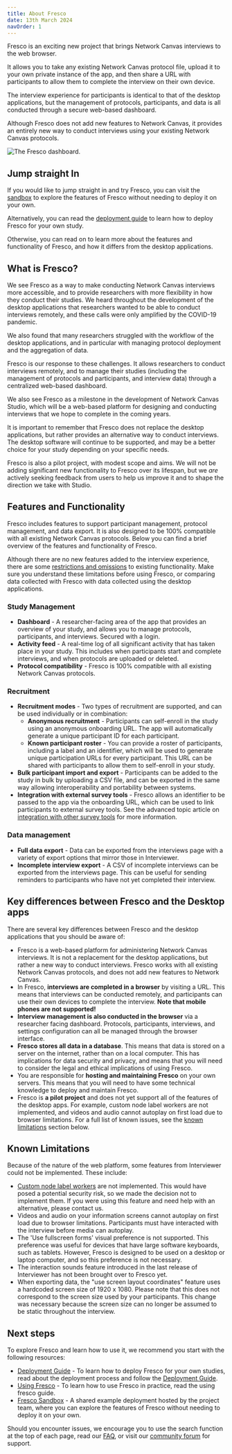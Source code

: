 ```yaml
---
title: About Fresco
date: 13th March 2024
navOrder: 1
---
```


<Paragraph variant="lead">
Fresco is an exciting new project that brings Network Canvas interviews to the web browser. 
</Paragraph>

It allows you to take any existing Network Canvas protocol file, upload it to your own private instance of the app, and then share a URL with participants to allow them to complete the interview on their own device.

The interview experience for participants is identical to that of the desktop applications, but the management of protocols, participants, and data is all conducted through a secure web-based dashboard.

Although Fresco does not add new features to Network Canvas, it provides an entirely new way to conduct interviews using
your existing Network Canvas protocols.

![The Fresco dashboard.](/assets/img/fresco-images/features/dashboard.png)

## Jump straight In

If you would like to jump straight in and try Fresco, you can visit the [sandbox](/en/fresco/sandbox) to explore the features of Fresco without needing to deploy it on your own.

Alternatively, you can read the [deployment guide](/en/fresco/deployment/guide) to learn how to deploy Fresco for your own study.

Otherwise, you can read on to learn more about the features and functionality of Fresco, and how it differs from the desktop applications.

## What is Fresco?

We see Fresco as a way to make conducting Network Canvas interviews more accessible, and to provide
researchers with more flexibility in how they conduct their studies. We heard throughout the development
of the desktop applications that researchers wanted to be able to conduct interviews remotely, and these
calls were only amplified by the COVID-19 pandemic. 

We also found that many researchers struggled with the workflow of the desktop applications, and
in particular with managing protocol deployment and the aggregation of data. 

Fresco is our response to these challenges. It allows researchers to conduct interviews remotely, and to
manage their studies (including the management of protocols and participants, and interview data) through a centralized web-based dashboard.

We also see Fresco as a milestone in the development of Network Canvas Studio, which will be a web-based
platform for designing and conducting interviews that we hope to complete in the coming years.

It is important to remember that Fresco does not replace the desktop applications, but rather provides an
alternative way to conduct interviews. The desktop software will continue to be supported, and may be a better choice for your study depending on your specific needs. 

Fresco is also a pilot project, with modest scope and aims. We will not be adding significant new functionality to Fresco over its lifespan, but we _are_ actively seeking feedback from users to help us improve it and to shape the direction we take with Studio.

## Features and Functionality

Fresco includes features to support participant management, protocol management, and data export. It is
also designed to be 100% compatible with all existing Network Canvas protocols. Below you can find a
brief overview of the features and functionality of Fresco.

<TipBox>

Although there are no new features added to the interview experience, there are some [restrictions and omissions](#known-limitations) to existing functionality. Make sure you understand these limitations before using Fresco, or comparing data collected with Fresco with data collected using the desktop applications.

</TipBox>

### Study Management 

- **Dashboard** - A researcher-facing area of the app that provides an overview of your study, and allows you to manage protocols, participants, and interviews. Secured with a login.
- **Activity feed** - A real-time log of all significant activity that has taken place in your study. This includes when participants start and complete interviews, and when protocols are uploaded or deleted.
- **Protocol compatibility** - Fresco is 100% compatible with all existing Network Canvas protocols.

### Recruitment

- **Recruitment modes** - Two types of recruitment are supported, and can be used individually or in combination:
  - **Anonymous recruitment** - Participants can self-enroll in the study using an anonymous onboarding URL. The app will automatically generate a unique participant ID for each participant.
  - **Known participant roster** - You can provide a roster of participants, including a label and an identifier, which will be used to generate unique participation URLs for every participant. This URL can be shared with participants to allow them to self-enroll in your study.
- **Bulk participant import and export** - Participants can be added to the study in bulk by uploading a CSV file, and can be exported in the same way allowing interoperability and portability between systems.
- **Integration with external survey tools** - Fresco allows an identifier to be passed to the app via the onboarding URL, which can be used to link participants to external survey tools. See the advanced topic article on [integration with other survey tools](/en/fresco/advanced-topics/integration) for more information.

### Data management

  - **Full data export** - Data can be exported from the interviews page with a variety of export options that mirror those in Interviewer.
  - **Incomplete interview export** - A CSV of incomplete interviews can be exported from the interviews page. This can be useful for sending reminders to participants who have not yet completed their interview.



## Key differences between Fresco and the Desktop apps

There are several key differences between Fresco and the desktop applications that you should be aware of:

- Fresco is a web-based platform for administering Network Canvas interviews. It is not a replacement for the desktop applications, but rather a new way to conduct interviews. Fresco works with all existing Network Canvas protocols, and does not add new features to Network Canvas.
- In Fresco, **interviews are completed in a browser** by visiting a URL. This means that interviews can be conducted remotely, and participants can use their own devices to complete the interview. **Note that mobile phones are not supported!**
- **Interview management is also conducted in the browser** via a researcher facing dashboard. Protocols, participants, interviews, and settings configuration can all be managed through the browser interface.
- **Fresco stores all data in a database**. This means that data is stored on a server on the internet, rather than on a local computer. This has implications for data security and privacy, and means that you will need to consider the legal and ethical implications of using Fresco.
- You are responsible for **hosting and maintaining Fresco** on your own servers. This means that you will need to have some technical knowledge to deploy and maintain Fresco.
- Fresco is **a pilot project** and does not yet support all of the features of the desktop apps. For example, custom node label workers are not implemented, and videos and audio cannot autoplay on first load due to browser limitations. For a full list of known issues, see the [known limitations](#known-limitations) section below.


## Known Limitations

Because of the nature of the web platform, some features from Interviewer could not be implemented. These include:

- [Custom node label workers](/en/desktop/advanced-topics/node-labelling#custom-node-labelling-advanced) are not implemented. This would have posed a potential security risk, so we made the decision not to implement them. If you were using this feature and need help with an alternative, please contact us.
- Videos and audio on your information screens cannot autoplay on first load due to browser limitations. Participants must have interacted with the interview before media can autoplay.
- The 'Use fullscreen forms' visual preference is not supported. This preference was useful for devices that have large software keyboards, such as tablets. However, Fresco is designed to be used on a desktop or laptop computer, and so this preference is not necessary.
- The interaction sounds feature introduced in the last release of Interviewer has not been brought over to Fresco yet.
- When exporting data, the "use screen layout coordinates" feature uses a hardcoded screen size of 1920 x 1080. Please note that this does not correspond to the screen size used by your participants. This change was necessary because the screen size can no longer be assumed to be static throughout the interview.

## Next steps

To explore Fresco and learn how to use it, we recommend you start with the following resources:

- [Deployment Guide](/en/fresco/deployment/guide) - To learn how to deploy Fresco for your own studies, read about the deployment process and follow the [Deployment Guide](/en/fresco/deployment/guide/).
- [Using Fresco](/en/fresco/using-fresco) - To learn how to use Fresco in practice, read the using fresco guide.
- [Fresco Sandbox](/en/fresco/sandbox) - A shared example deployment hosted by the project team, where you can explore the features of Fresco without needing to deploy it on your own.

Should you encounter issues, we encourage you to use the search function at the top of each page, read our [FAQ](/en/fresco/faq), or visit our [community forum](https://community.networkcanvas.com) for support.

